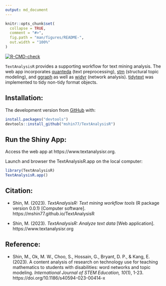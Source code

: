 ```yaml
---
output: md_document
---
```


<!-- README.md is generated from README.Rmd. Please edit that file -->

```r
knitr::opts_chunk$set(
  collapse = TRUE,
  comment = "#>",
  fig.path = "man/figures/README-",
  out.width = "100%"
)
```

<!-- badges: start -->

[![R-CMD-check](https://github.com/mshin77/TextAnalysisR/actions/workflows/R-CMD-check.yaml/badge.svg)](https://github.com/mshin77/TextAnalysisR/actions/workflows/R-CMD-check.yaml)
<!-- badges: end -->

`TextAnalysisR` provides a supporting workflow for text mining analysis. The web app incorporates [quanteda](https://github.com/quanteda/quanteda) (text preprocessing), [stm](https://github.com/bstewart/stm) (structural topic modeling), and [ggraph](https://github.com/thomasp85/ggraph) as well as [widyr](https://github.com/juliasilge/widyr) (network analysis). [tidytext](https://github.com/cran/tidytext) was implemented to tidy non-tidy format objects.

## Installation:

The development version from [GitHub](https://github.com/mshin77/TextAnalysisR) with:

```r
install.packages("devtools")
devtools::install_github("mshin77/TextAnalysisR")
```

## Run the Shiny App:

Access the web app at https://www.textanalysisr.org. 

Launch and browser the TextAnalysisR.app on the local computer:

```r
library(TextAnalysisR)
TextAnalysisR.app()
```


## Citation:

- Shin, M. (2023). *TextAnalysisR: Text mining workflow tools* (R package version 0.0.1) [Computer software]. https://mshin77.github.io/TextAnalysisR


- Shin, M. (2023). *TextAnalysisR: Analyze text data* [Web application]. https://www.textanalysisr.org

## Reference: 

- Shin, M., Ok, M. W., Choo, S., Hossain, G., Bryant, D. P., & Kang, E. (2023). A content analysis of research on technology use for teaching mathematics to students with disabilities: word networks and topic modeling. *International Journal of STEM Education, 10*(1), 1-23. https://doi.org/10.1186/s40594-023-00414-x
